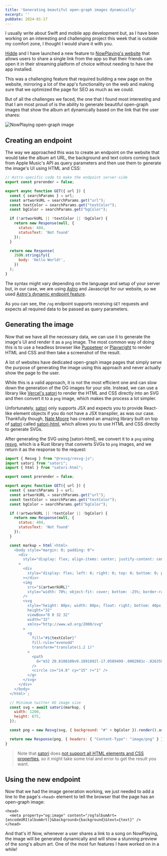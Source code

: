 ```yaml
---
title: 'Generating beautiful open-graph images dynamically'
excerpt: ''
pubDate: 2024-01-17
---
```


I usually write about Swift and mobile app development but, as I have been working on an interesting and challenging project this week that is outside my comfort zone, I thought I would share it with you.

[Hidde]() and I have launched a new feature to [NowPlaying's website]() that allows users to share a single link from the app so that their friends can open it in their streaming platform of choice without needing to have the app installed.

This was a challenging feature that required building a new page on the website, mirroring a lot of the app's functionality on the web and making sure that we optimized the page for SEO as much as we could.

But of all the challenges we faced, the one that I found most interesting and that I am most proud of is the ability to generate beautiful open-graph images that show the album art dynamically based on the link that the user shares:

![NowPlaying open-graph image](https://www.nowplayingmusic.app/images/og-image.png)

## Creating an endpoint

The way we approached this was to create an endpoint on the website that would take the album art URL, the background and text colors coming back from Apple Music's API as query parameters and then use them to generate the image's UI using HTML and CSS:

```javascript:og.js
// Astro-specific code to make the endpoint server-side
export const prerender = false;

export async function GET({ url }) {
  const { searchParams } = url;
  const artworkURL = searchParams.get("url");
  const textColor = searchParams.get("textColor");
  const bgColor = searchParams.get("bgColor");

  if (!artworkURL || !textColor || !bgColor) {
    return new Response(null, {
      status: 404,
      statusText: 'Not found'
    });
  }

  return new Response(
    JSON.stringify({
      body: 'Hello World!',
    })
  );
}
```

The syntax might vary depending on the language and setup of your server but, in our case, we are using [Astro]() and Javascript for our website, so we used [Astro's dynamic endpoint feature]().

As you can see, the `/og` endpoint supports receiving `GET` requests and expects all required data to be passed as query parameters.

## Generating the image

Now that we have all the necessary data, we can use it to generate the image's UI and render it as a `png` image. The most common way of doing this is to use a headless browser like [Puppeteer]() or [Playwright]() to render HTML and CSS and then take a screenshot of the result.

A lot of websites have dedicated open-graph image pages that simply serve the purpose of generating the image using this approach and never actually show the page to the user.

While this is a valid approach, it is not the most efficient one and can slow down the generation of the OG images for your site. Instead, we can use a library like [Vercel's satori]() to render the HTML and CSS directly into an SVG and then convert it to a `png` image, which makes the process a lot simpler.

Unfortunately, [satori]() only supports JSX and expects you to provide React-like element objects if you do not have a JSX transpiler, as was our case. Thankfully though, [Nate Moore]() has created an amazing library built on top of [satori]() called [satori-html](), which allows you to use HTML and CSS directly to generate SVGs.

After generating the SVG using [satori-html], we convert it to a `png` using [resvg](), which is a Rust library that converts SVGs to `png` images, and we return it as the response to the request:

```javascript:og.js
import { Resvg } from "@resvg/resvg-js";
import satori from "satori";
import { html } from "satori-html";

export const prerender = false;

export async function GET({ url }) {
  const { searchParams } = url;
  const artworkURL = searchParams.get("url");
  const textColor = searchParams.get("textColor");
  const bgColor = searchParams.get("bgColor");

  if (!artworkURL || !textColor || !bgColor) {
    return new Response(null, {
      status: 404,
      statusText: 'Not found'
    });
  }

  const markup = html`<html>
    <body style="margin: 0; padding: 0">
      <div
        style="display: flex; align-items: center; justify-content: center; height: 100vh; width: 100vw; overflow: hidden; position: relative;"
      >
        <div
          style="display: flex; left: 0; right: 0; top: 0; bottom: 0; position: absolute; background-image: url(${artworkURL}); background-size: 100%; background-repeat: no-repeat; background-position: center; filter: blur(40px); opacity: 0.75;"
        ></div>
        <img
          src="${artworkURL}"
          style="width: 70%; object-fit: cover; bottom: -25%; border-radius: 14px; box-shadow: 0px 0px 3px rgba(0,0,0, 0.2), 0px 7px 14px rgba(0,0,0, 0.3); border: 2.343718px solid rgba(151,151,151, 1);"
        />
        <svg
          style="height: 80px; width: 80px; float: right; bottom: 40px; right: 52px; position: absolute;"
          height="32"
          viewBox="0 0 32 32"
          width="32"
          xmlns="http://www.w3.org/2000/svg"
        >
          <g
            fill="#${textColor}"
            fill-rule="evenodd"
            transform="translate(1.2 1)"
          >
            <path
              d="m32 20.8108108v9.1891892l-17.0589499-.0002081c-.026359.0001387-.0527342.0002081-.0791254.0002081-8.20801437 0-14.8619247-6.7157288-14.8619247-15 0-8.28427125 6.65391033-15 14.8619247-15 8.2080143 0 14.8619247 6.71572875 14.8619247 15 0 1.2584111-.1535371 2.4806284-.4427359 3.6486106l-9.9382961.0003084c.7983523-.9974294 1.2764295-2.266825 1.2764295-3.648919 0-3.2092222-2.577641-5.81081081-5.7573222-5.81081081-3.1796813 0-5.75732219 2.60158861-5.75732219 5.81081081s2.57764089 5.8108108 5.75732219 5.8108108z"
            />
            <circle cx="14.8" cy="15" r="1" />
          </g>
        </svg>
      </div>
    </body>
  </html>`;

  // Minimum twitter OG image size
  const svg = await satori(markup, {
    width: 1200,
    height: 675,
  });

  const png = new Resvg(svg, { background: "#" + bgColor }).render().asPng();

  return new Response(png, { headers: { "Content-Type": "image/png" } });
}
```

> Note that [satori]() does [not support all HTML elements and CSS properties](https://github.com/vercel/satori#html-elements), so it might take some trial and error to get the result you want.

## Using the new endpoint

Now that we had the image generation working, we just needed to add a line to the page's `<head>` element to tell the browser that the page has an open-graph image:

```html:SongPage.astro
<head>
  <meta property="og:image" content="/og?albumArt={encodeURI(albumArt)}&background={background}&text={text}" />
</head>
```

And that's it! Now, whenever a user shares a link to a song on NowPlaying, the image will be generated dynamically and will show a stunning preview of the song's album art. One of the most fun features I have worked on in a while!

![]()
